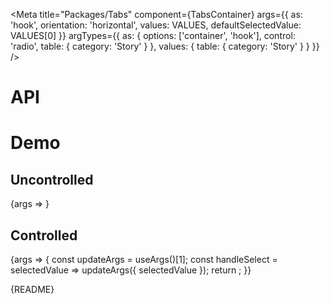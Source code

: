 
<Meta
  title="Packages/Tabs"
  component={TabsContainer}
  args={{
    as: 'hook',
    orientation: 'horizontal',
    values: VALUES,
    defaultSelectedValue: VALUES[0]
  }}
  argTypes={{
    as: { options: ['container', 'hook'], control: 'radio', table: { category: 'Story' } },
    values: { table: { category: 'Story' } }
  }}
/>

# API

<ArgsTable />

# Demo

## Uncontrolled

<Canvas>
  <Story name="Uncontrolled" argTypes={{ selectedValue: { control: false } }}>
    {args => <TabsStory {...args} />}
  </Story>
</Canvas>

## Controlled

<Canvas>
  <Story name="Controlled" argTypes={{ defaultSelectedValue: { control: false } }}>
    {args => {
      const updateArgs = useArgs()[1];
      const handleSelect = selectedValue => updateArgs({ selectedValue });
      return <TabsStory {...args} onSelect={handleSelect} />;
    }}
  </Story>
</Canvas>

<Markdown>{README}</Markdown>
